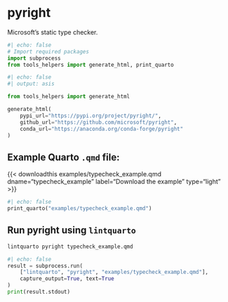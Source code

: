 <hr style="height:0pt; visibility:hidden;" />

# pyright

Microsoft's static type checker.

```python
#| echo: false
# Import required packages
import subprocess
from tools_helpers import generate_html, print_quarto
```

```python
#| echo: false
#| output: asis

from tools_helpers import generate_html

generate_html(
    pypi_url="https://pypi.org/project/pyright/",
    github_url="https://github.com/microsoft/pyright",
    conda_url="https://anaconda.org/conda-forge/pyright"
)
```

## Example Quarto `.qmd` file:

{{< downloadthis examples/typecheck_example.qmd dname="typecheck_example" label="Download the example" type="light" >}}

:::{.pale-grey}
```python
#| echo: false
print_quarto("examples/typecheck_example.qmd")
```
:::

## Run pyright using `lintquarto`

```.bash
lintquarto pyright typecheck_example.qmd
```

:::{.pale-green}
<style>
.cell-output-stdout code {
  word-break: break-word !important;
  white-space: pre-wrap !important;
}
</style>
```python
#| echo: false
result = subprocess.run(
    ["lintquarto", "pyright", "examples/typecheck_example.qmd"],
    capture_output=True, text=True
)
print(result.stdout)
```
:::